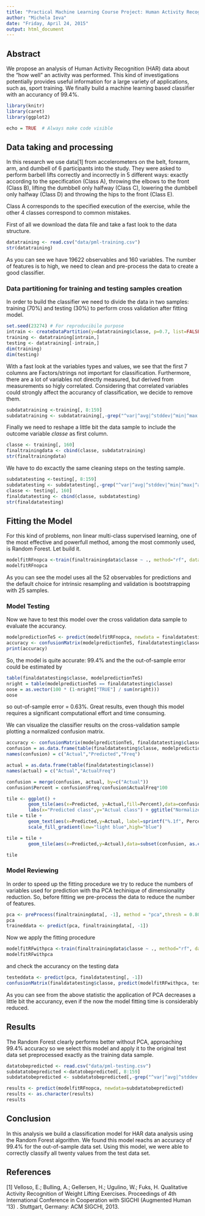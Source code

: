 ```yaml
---
title: "Practical Machine Learning Course Project: Human Activity Recognition (HAR) data analysis and classification."
author: "Michela Ieva"
date: "Friday, April 24, 2015"
output: html_document
---
```


## Abstract
We propose an analysis of Human Activity Recognition (HAR) data about the "how well" an activity was performed. This kind of investigations potentially provides useful information for a large variety of applications, such as, sport training. We finally build a machine learning based classifier with an accurancy of 99.4%.

```r
library(knitr)
library(caret)
library(ggplot2)

echo = TRUE  # Always make code visible

```

## Data taking and processing
In this research we use data[1] from accelerometers on the belt, forearm, arm, and dumbell of 6 participants into the study. They were asked to perform barbell lifts correctly and incorrectly in 5 different ways: exactly according to the specification (Class A), throwing the elbows to the front (Class B), lifting the dumbbell only halfway (Class C), lowering the dumbbell only halfway (Class D) and throwing the hips to the front (Class E).

Class A corresponds to the specified execution of the exercise, while the other 4 classes correspond to common mistakes.

First of all we download the data file and take a fast look to the data structure.

```r
datatraining <- read.csv("data/pml-training.csv")
str(datatraining)

```

As you can see we have 19622 observables and 160 variables. The number of features is to high, we need to clean and pre-process the data to create a good classifier.

### Data partitioning for training and testing samples creation
In order to build the classifier we need to divide the data in two samples: training (70%) and testing (30%) to perform cross validation after fitting model.

```r
set.seed(23274) # For reproducibile purpose
intrain <- createDataPartition(y=datatraining$classe, p=0.7, list=FALSE)
training <- datatraining[intrain,] 
testing <- datatraining[-intrain,] 
dim(training)
dim(testing)

```

With a fast look at the variables types and values, we see that the first 7 columns are Factors/strings not important for classification. Furthermore, there are a lot of variables not directly measured, but derived from measurements so higly correlated. 
Considering that correlated variables could strongly affect the accurancy of classification, we decide to remove them.

```r
subdatatraining <-training[, 8:159]
subdatatraining <- subdatatraining[,-grep("^var|^avg|^stddev|^min|^max|^ampl|^skew|^kurt", colnames(subdatatraining))]

```
Finally we need to reshape a little bit the data sample to include the outcome variable *classe* as first column.

```r
classe <- training[, 160]
finaltrainingdata <- cbind(classe, subdatatraining)
str(finaltrainingdata)

```

We have to do excactly the same cleaning steps on the testing sample.

```r
subdatatesting <-testing[, 8:159]
subdatatesting <- subdatatesting[,-grep("^var|^avg|^stddev|^min|^max|^ampl|^skew|^kurt", colnames(subdatatesting))]
classe <- testing[, 160]
finaldatatesting <- cbind(classe, subdatatesting)
str(finaldatatesting)

```

## Fitting the Model
For this kind of problems, non linear multi-class supervised learning, one of the most effective and powerfull method, among the most commonly used, is Random Forest. Let build it.

```r
modelfitRFnopca <-train(finaltrainingdata$classe ~ ., method="rf", data=finaltrainingdata)
modelfitRFnopca

```

As you can see the model uses all the 52 observables for predictions and the default choice for intrinsic resampling and validation is bootstrapping with 25 samples.

### Model Testing
Now we have to test this model over the cross validation data sample to evaluate the accurancy.

```r
modelpredictionTeS <- predict(modelfitRFnopca, newdata = finaldatatesting)
accuracy <- confusionMatrix(modelpredictionTeS, finaldatatesting$classe)
print(accuracy)

```
So, the model is quite accurate: 99.4% and the the out-of-sample error could be estimated by

```r
table(finaldatatesting$classe, modelpredictionTeS)
nright = table(modelpredictionTeS == finaldatatesting$classe)
oose = as.vector(100 * (1-nright["TRUE"] / sum(nright)))
oose

```

so out-of-sample error = 0.63%. Great results, even though this model requires a significant computational effort and time consuming.

We can visualize the classifier results on the cross-validation sample plotting a normalized confusion matrix.

```r

accuracy <- confusionMatrix(modelpredictionTeS, finaldatatesting$classe)
confusion = as.data.frame(table(finaldatatesting$classe, modelpredictionTeS))
names(confusion) = c("Actual","Predicted","Freq")

actual = as.data.frame(table(finaldatatesting$classe))
names(actual) = c("Actual","ActualFreq")

confusion = merge(confusion, actual, by=c("Actual"))
confusion$Percent = confusion$Freq/confusion$ActualFreq*100

tile <- ggplot() +
        geom_tile(aes(x=Predicted, y=Actual,fill=Percent),data=confusion, color="black",size=0.1) +
        labs(x="Predicted class",y="Actual class") + ggtitle("Normalized validation confusion matrix")
tile = tile + 
        geom_text(aes(x=Predicted,y=Actual, label=sprintf("%.1f", Percent)),data=confusion, size=3, colour="black") +
        scale_fill_gradient(low="light blue",high="blue")         

tile = tile + 
        geom_tile(aes(x=Predicted,y=Actual),data=subset(confusion, as.character(Actual)==as.character(Predicted)), color="black",size=0.3, fill="black", alpha=0) 

tile

```


### Model Reviewing
In order to speed up the fitting procedure we try to reduce the numbers of variables used for prediction with tha PCA techinique of dimensionality reduction.
So, before fitting we pre-process the data to reduce the number of features.

```r
pca <- preProcess(finaltrainingdata[, -1], method = "pca",thresh = 0.80, pcaComp = NULL,na.remove = TRUE)
pca
traineddata <- predict(pca, finaltrainingdata[, -1])

```
Now we apply the fitting procedure

```r
modelfitRFwithpca <-train(finaltrainingdata$classe ~ ., method="rf", data=traineddata)
modelfitRFwithpca

```

and check the accurancy on the testing data

```r
testeddata <- predict(pca, finaldatatesting[, -1])
confusionMatrix(finaldatatesting$classe, predict(modelfitRFwithpca, testeddata))

```

As you can see from the above statistic the application of PCA decreases a little bit the accurancy, even if the now the model fitting time is considerably reduced.

## Results
The Random Forest clearly performs better without PCA, approaching 99.4% accuracy so we select this model and apply it to the original test data set preprocessed exactly as the training data sample.

```r
datatobepredicted <- read.csv("data/pml-testing.csv")
subdatatobepredicted <-datatobepredicted[, 8:159]
subdatatobepredicted <- subdatatobepredicted[,-grep("^var|^avg|^stddev|^min|^max|^ampl|^skew|^kurt", colnames(subdatatobepredicted))]

results <- predict(modelfitRFnopca, newdata=subdatatobepredicted)
results <- as.character(results)
results

```

## Conclusion
In this analysis we build a classification model for HAR data analysis using the Random Forest algorithm. 
We found this model reachs an accuracy of 99.4% for the out-of-sample data set. Using this model, we were able to correctly classify all twenty values from the test data set.

## References
[1] Velloso, E.; Bulling, A.; Gellersen, H.; Ugulino, W.; Fuks, H. Qualitative Activity Recognition of Weight Lifting Exercises. Proceedings of 4th International Conference in Cooperation with SIGCHI (Augmented Human '13) . Stuttgart, Germany: ACM SIGCHI, 2013.
